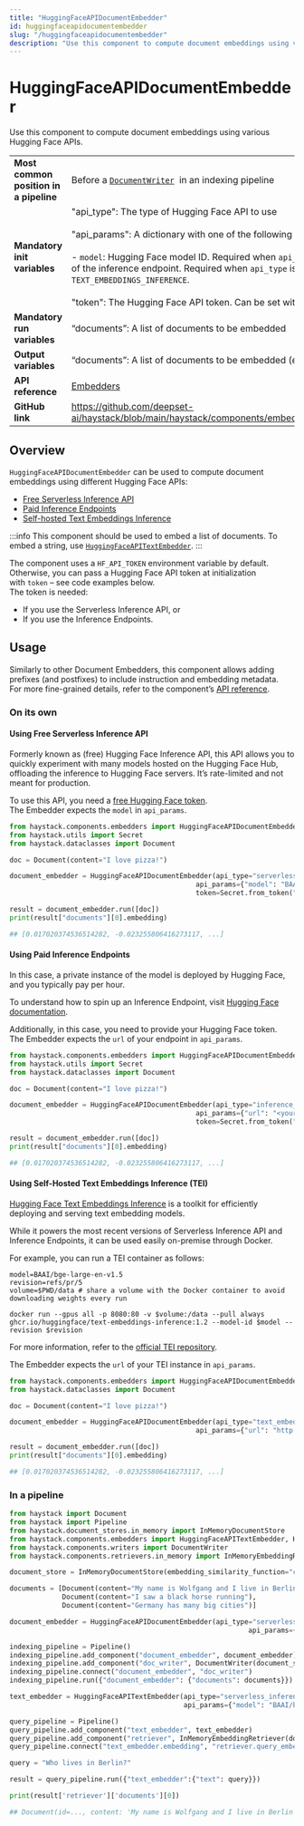```yaml
---
title: "HuggingFaceAPIDocumentEmbedder"
id: huggingfaceapidocumentembedder
slug: "/huggingfaceapidocumentembedder"
description: "Use this component to compute document embeddings using various Hugging Face APIs."
---
```


# HuggingFaceAPIDocumentEmbedder

Use this component to compute document embeddings using various Hugging Face APIs.

|  |  |
| --- | --- |
| **Most common position in a pipeline** | Before a [`DocumentWriter`](../../../docs/pipeline-components/writers/documentwriter.mdx)  in an indexing pipeline |
| **Mandatory init variables** | "api_type": The type of Hugging Face API to use  <br /> <br />"api_params": A dictionary with one of the following keys:  <br /> <br />- `model`: Hugging Face model ID. Required when `api_type` is `SERVERLESS_INFERENCE_API`.**OR** - `url`: URL of the inference endpoint. Required when `api_type` is `INFERENCE_ENDPOINTS` or `TEXT_EMBEDDINGS_INFERENCE`.  <br /> <br />"token": The Hugging Face API token. Can be set with `HF_API_TOKEN` or `HF_TOKEN` env var. |
| **Mandatory run variables** | “documents”: A list of documents to be embedded |
| **Output variables** | “documents”: A list of documents to be embedded (enriched with embeddings) |
| **API reference** | [Embedders](/reference/embedders-api) |
| **GitHub link** | https://github.com/deepset-ai/haystack/blob/main/haystack/components/embedders/hugging_face_api_document_embedder.py |

## Overview

`HuggingFaceAPIDocumentEmbedder` can be used to compute document embeddings using different Hugging Face APIs:

- [Free Serverless Inference API](https://huggingface.co/inference-api)
- [Paid Inference Endpoints](https://huggingface.co/inference-endpoints)
- [Self-hosted Text Embeddings Inference](https://github.com/huggingface/text-embeddings-inference)

:::info
This component should be used to embed a list of documents. To embed a string, use [`HuggingFaceAPITextEmbedder`](huggingfaceapitextembedder.mdx).
:::

The component uses a `HF_API_TOKEN` environment variable by default. Otherwise, you can pass a Hugging Face API token at initialization with `token` – see code examples below.  
The token is needed:

- If you use the Serverless Inference API, or
- If you use the Inference Endpoints.

## Usage

Similarly to other Document Embedders, this component allows adding prefixes (and postfixes) to include instruction and embedding metadata.  
For more fine-grained details, refer to the component’s [API reference](/reference/embedders-api#huggingfaceapidocumentembedder).

### On its own

#### Using Free Serverless Inference API

Formerly known as (free) Hugging Face Inference API, this API allows you to quickly experiment with many models hosted on the Hugging Face Hub, offloading the inference to Hugging Face servers. It’s rate-limited and not meant for production.

To use this API, you need a [free Hugging Face token](https://huggingface.co/settings/tokens).  
The Embedder expects the `model` in `api_params`. 

```python
from haystack.components.embedders import HuggingFaceAPIDocumentEmbedder
from haystack.utils import Secret
from haystack.dataclasses import Document

doc = Document(content="I love pizza!")

document_embedder = HuggingFaceAPIDocumentEmbedder(api_type="serverless_inference_api",
                                              api_params={"model": "BAAI/bge-small-en-v1.5"},
                                              token=Secret.from_token("<your-api-key>"))

result = document_embedder.run([doc])
print(result["documents"][0].embedding)

## [0.017020374536514282, -0.023255806416273117, ...]
```

#### Using Paid Inference Endpoints

In this case, a private instance of the model is deployed by Hugging Face, and you typically pay per hour.

To understand how to spin up an Inference Endpoint, visit [Hugging Face documentation](https://huggingface.co/inference-endpoints/dedicated).

Additionally, in this case, you need to provide your Hugging Face token.  
The Embedder expects the `url` of your endpoint in `api_params`. 

```python
from haystack.components.embedders import HuggingFaceAPIDocumentEmbedder
from haystack.utils import Secret
from haystack.dataclasses import Document

doc = Document(content="I love pizza!")

document_embedder = HuggingFaceAPIDocumentEmbedder(api_type="inference_endpoints",
                                              api_params={"url": "<your-inference-endpoint-url>"},
                                              token=Secret.from_token("<your-api-key>"))

result = document_embedder.run([doc])
print(result["documents"][0].embedding)

## [0.017020374536514282, -0.023255806416273117, ...]
```

#### Using Self-Hosted Text Embeddings Inference (TEI)

[Hugging Face Text Embeddings Inference](https://github.com/huggingface/text-embeddings-inference) is a toolkit for efficiently deploying and serving text embedding models.

While it powers the most recent versions of Serverless Inference API and Inference Endpoints, it can be used easily on-premise through Docker.

For example, you can run a TEI container as follows:

```shell
model=BAAI/bge-large-en-v1.5
revision=refs/pr/5
volume=$PWD/data # share a volume with the Docker container to avoid downloading weights every run

docker run --gpus all -p 8080:80 -v $volume:/data --pull always ghcr.io/huggingface/text-embeddings-inference:1.2 --model-id $model --revision $revision
```

For more information, refer to the [official TEI repository](https://github.com/huggingface/text-embeddings-inference).

The Embedder expects the `url` of your TEI instance in `api_params`. 

```python
from haystack.components.embedders import HuggingFaceAPIDocumentEmbedder
from haystack.dataclasses import Document

doc = Document(content="I love pizza!")

document_embedder = HuggingFaceAPIDocumentEmbedder(api_type="text_embeddings_inference",
                                              api_params={"url": "http://localhost:8080"})

result = document_embedder.run([doc])
print(result["documents"][0].embedding)

## [0.017020374536514282, -0.023255806416273117, ...]
```

### In a pipeline

```python
from haystack import Document
from haystack import Pipeline
from haystack.document_stores.in_memory import InMemoryDocumentStore
from haystack.components.embedders import HuggingFaceAPITextEmbedder, HuggingFaceAPIDocumentEmbedder
from haystack.components.writers import DocumentWriter
from haystack.components.retrievers.in_memory import InMemoryEmbeddingRetriever

document_store = InMemoryDocumentStore(embedding_similarity_function="cosine")

documents = [Document(content="My name is Wolfgang and I live in Berlin"),
             Document(content="I saw a black horse running"),
             Document(content="Germany has many big cities")]

document_embedder = HuggingFaceAPIDocumentEmbedder(api_type="serverless_inference_api",
				                                           api_params={"model": "BAAI/bge-small-en-v1.5"})

indexing_pipeline = Pipeline()
indexing_pipeline.add_component("document_embedder", document_embedder)
indexing_pipeline.add_component("doc_writer", DocumentWriter(document_store=document_store)
indexing_pipeline.connect("document_embedder", "doc_writer")
indexing_pipeline.run({"document_embedder": {"documents": documents}})

text_embedder = HuggingFaceAPITextEmbedder(api_type="serverless_inference_api",
                                           api_params={"model": "BAAI/bge-small-en-v1.5"})

query_pipeline = Pipeline()
query_pipeline.add_component("text_embedder", text_embedder)
query_pipeline.add_component("retriever", InMemoryEmbeddingRetriever(document_store=document_store))
query_pipeline.connect("text_embedder.embedding", "retriever.query_embedding")

query = "Who lives in Berlin?"

result = query_pipeline.run({"text_embedder":{"text": query}})

print(result['retriever']['documents'][0])

## Document(id=..., content: 'My name is Wolfgang and I live in Berlin', ...)
```